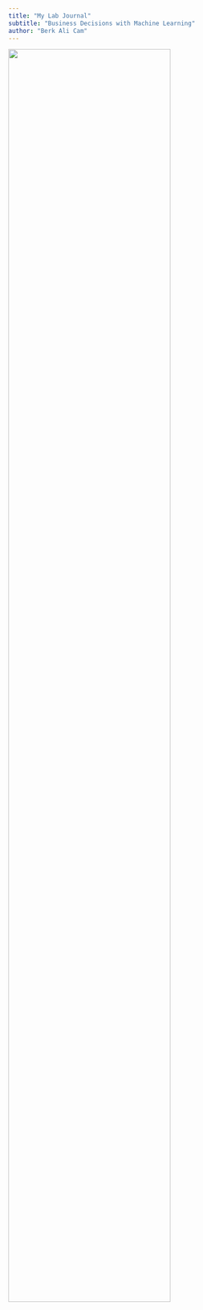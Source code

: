 ```yaml
---
title: "My Lab Journal"
subtitle: "Business Decisions with Machine Learning"
author: "Berk Ali Cam"
---
```


![](assets/logo/logo.png){width=80% fig-align="center"}

